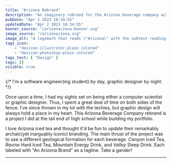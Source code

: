 ```yaml
---
title: "Arizona Rebrand"
description: "An imaginary rebrand for the Arizona beverage company with a special focus on geological formations of The Copper State."
pubDate: "Apr 2 2023 18:34:55"
updatedDate: "Apr 2 2023 18:34:55"
banner_source: "/arizona/zona-banner.svg"
image_source: "/arizona/zona.svg"
image_alt: "A logomark that reads \"Arizona\" with the subtext reading \"beverage company\"."
tags_icon:
    - "devicon-illustrator-plain colored"
    - "devicon-photoshop-plain colored"
tags_text: [ "Design" ]
tags: []
visible: true
---
```


{/* I'm a software engineer(ing student) by day, graphic designer by night.  */}

Once upon a time, I had my sights set on being either a computer scientist or graphic designer. Thus, I spent a great deal of time on both sides of the fence. I've since thrown in my lot with the techies, but graphic design will always hold a place in my heart. This Arizona Beverage Company rebrand is a project I did at the tail end of high school while building my portfolio. 

I love Arizona iced tea and thought it'd be fun to update their remarkably archaic(yet inarguably iconic) branding. The main thrust of the project was to use a different geological formation for each beverage. *Canyon* Iced Tea, *Ravine* Hard Iced Tea, *Mountain* Energy Drink, and *Valley* Sleep Drink. Each labeled with "An Arizona Brand" as a tagline. Take a gander!

<hr/>
<img loading="lazy" src="/arizona/bag-window-mockup.jpg" alt=""/>
<img loading="lazy" src="/arizona/laptop-stamp-mockup.jpg" alt=""/>
<img loading="lazy" src="/arizona/colored-logos.jpg" alt=""/>
<img loading="lazy" src="/arizona/canyon-ravine.jpg" alt=""/>
<img loading="lazy" src="/arizona/mountain-valley.jpg" alt=""/>
<img loading="lazy" src="/arizona/all-cans.png" alt=""/>
<img loading="lazy" src="/arizona/beverage-company.jpg" alt=""/>



